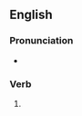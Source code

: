 ==English==

===Pronunciation===
* {{IPA|/ˈdʒɛtɪd/|lang=en}}

===Verb===
{{head|en|verb form}}

# {{en-past of|jet}}